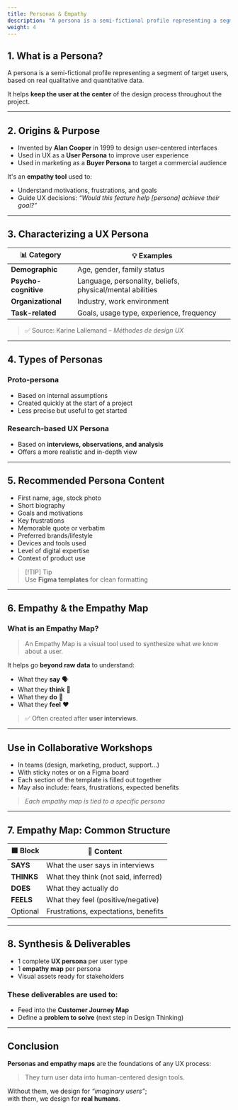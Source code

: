 ```yaml
---
title: Personas & Empathy
description: "A persona is a semi-fictional profile representing a segment of target users, based on real qualitative and quantitative data."
weight: 4
---
```


## 1. What is a Persona?

A persona is a semi-fictional profile representing a segment of target users, based on real qualitative and quantitative data.

It helps **keep the user at the center** of the design process throughout the project.

---

## 2. Origins & Purpose

- Invented by **Alan Cooper** in 1999 to design user-centered interfaces  
- Used in UX as a **User Persona** to improve user experience  
- Used in marketing as a **Buyer Persona** to target a commercial audience

It's an **empathy tool** used to:

- Understand motivations, frustrations, and goals  
- Guide UX decisions: _“Would this feature help [persona] achieve their goal?”_

---

## 3. Characterizing a UX Persona

| 📊 Category             | 💡 Examples                                                 |
| ---------------------- | ------------------------------------------------------------ |
| **Demographic**        | Age, gender, family status                                   |
| **Psycho-cognitive**   | Language, personality, beliefs, physical/mental abilities    |
| **Organizational**     | Industry, work environment                                   |
| **Task-related**       | Goals, usage type, experience, frequency                     |

> ✅ Source: Karine Lallemand – _Méthodes de design UX_

---

## 4. Types of Personas

### Proto-persona

- Based on internal assumptions  
- Created quickly at the start of a project  
- Less precise but useful to get started

### Research-based UX Persona

- Based on **interviews, observations, and analysis**  
- Offers a more realistic and in-depth view

---

## 5. Recommended Persona Content

- First name, age, stock photo  
- Short biography  
- Goals and motivations  
- Key frustrations  
- Memorable quote or verbatim  
- Preferred brands/lifestyle  
- Devices and tools used  
- Level of digital expertise  
- Context of product use

> [!TIP] Tip  
> Use **Figma templates** for clean formatting

---

## 6. Empathy & the Empathy Map

### What is an Empathy Map?

> An Empathy Map is a visual tool used to synthesize what we know about a user.

It helps go **beyond raw data** to understand:

- What they **say** 🗣  
- What they **think** 💭  
- What they **do** 👣  
- What they **feel** ❤️

> ✅ Often created after **user interviews**.

---

## Use in Collaborative Workshops

- In teams (design, marketing, product, support…)  
- With sticky notes or on a Figma board  
- Each section of the template is filled out together  
- May also include: fears, frustrations, expected benefits

> _Each empathy map is tied to a specific persona_

---

## 7. Empathy Map: Common Structure

| 🟪 Block    | 🎯 Content                               |
| ----------- | ---------------------------------------- |
| **SAYS**    | What the user says in interviews         |
| **THINKS**  | What they think (not said, inferred)     |
| **DOES**    | What they actually do                    |
| **FEELS**   | What they feel (positive/negative)       |
| Optional    | Frustrations, expectations, benefits     |

---

## 8. Synthesis & Deliverables

- 1 complete **UX persona** per user type  
- 1 **empathy map** per persona  
- Visual assets ready for stakeholders

### These deliverables are used to:

- Feed into the **Customer Journey Map**  
- Define a **problem to solve** (next step in Design Thinking)

---

## Conclusion

**Personas and empathy maps** are the foundations of any UX process:

> They turn user data into human-centered design tools.

Without them, we design for _“imaginary users”_;  
with them, we design for **real humans**.
